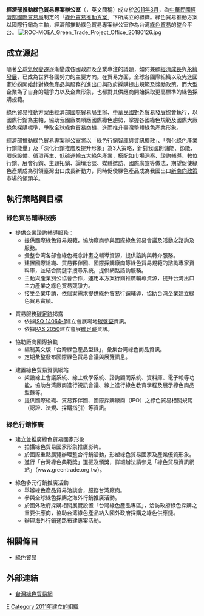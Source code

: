 {{Infobox Organization
| name = 經濟部推動綠色貿易專案辦公室
| original_name = Green Trade Project Office, Ministry of Economic Affairs
| motto = 綠動台灣，貿易無限<br />(Taiwan Greening Your Life)
| formation = 2011年3月
| headquarters = [[中華民國|中華民國]][[台北市|台北市]]
| location =110 [[台北市|台北市]][[信義區_(臺北市)|信義區]][[信義路|信義路]]基隆路一段333號5樓<br>（[[台北世界貿易中心|台北世界貿易中心]]國貿大樓）
| website = http://www.greentrade.org.tw/
}}
'''經濟部推動綠色貿易專案辦公室'''（{{lang|en|Green Trade Project Office, Ministry of Economic Affairs, R.O.C. (Taiwan)}}，英文簡稱'''{{lang|en|GTPO}}'''）成立於[[2011年3月|2011年3月]]，為[[中華民國經濟部|中華民國經濟部]][[經濟部國際貿易局|國際貿易局]]制定的「[[綠色貿易推動方案|綠色貿易推動方案]]」下所成立的組織。綠色貿易推動方案以國際行銷為主軸，經濟部推動綠色貿易專案辦公室作為台湾[[綠色貿易|綠色貿易]]的整合平台。
[[File:ROC-MOEA_Green_Trade_Project_Office_20180126.jpg|thumb]]

==成立源起==

隨著[[全球氣候變遷|全球氣候變遷]]逐漸變成各國政府及企業專注的議題，如何兼顧[[經濟成長|經濟成長]]與[[永續發展|永續發展]]，已成為世界各國努力的主要方向。在貿易方面，全球各國際組織以及先進國家紛紛開始針對綠色產品與服務的進出口與政府採購提出規範及獎勵政策。而大型企業為了自身的競爭力以及企業形象，也都對其供應商開始採取更高標準的綠色採購規範。

綠色貿易推動方案由經濟部國際貿易局主辦、[[中華民國對外貿易發展協會|中華民國對外貿易發展協會]]執行，以國際行銷為主軸，協助我國廠商順應國際綠色趨勢，掌握各國綠色規範及國際大廠綠色採購標準，爭取全球綠色貿易商機，進而推升臺灣整體綠色產業形象。

經濟部推動綠色貿易專案辦公室將以「綠色行銷智庫與資訊擴散」、「強化綠色產業行銷能量」及「深化行銷推廣及提升形象」為3大策略，針對我國創儲能、節能、環保設備、循環再生、低碳運輸五大綠色產業，搭配如市場洞察、諮詢輔導、數位行銷、展會行銷、主題拓銷、論壇洽談、媒體邀訪、國際廣宣等做法，期望促使綠色產業成為引領臺灣出口成長新動力，同時促使綠色產品成為我國出口[[新南向政策|新南向政策]]市場的領頭羊。

==執行策略與目標==

=== 綠色貿易輔導服務 ===
 
*提供企業諮詢輔導服務：
**提供國際綠色貿易規範，協助廠商參與國際綠色貿易會議及活動之諮詢及服務。
**彙整台湾各部會綠色概念計畫之輔導資源，提供諮詢與轉介服務。
**建置國際組織、貿易夥伴國、國際採購廠商等綠色貿易規範的諮詢專家資料庫，並結合關鍵字搜尋系統，提供網路諮詢服務。
**主動與產業別公協會合作，運用本方案行銷推廣輔導資源，提升台湾出口主力產業之綠色貿易競爭力。
**接受企業申請，依個案需求提供綠色貿易行銷輔導，協助台湾企業建立綠色貿易實績。

*貿易服務[[碳足跡|碳足跡]]揭露
**依據[[ISO_14064-1|ISO 14064-1]]建立會展場地[[碳盤查|碳盤查]]資訊。
**依據[[PAS_2050|PAS 2050]]建立會展[[碳足跡|碳足跡]]資訊。

*協助廠商國際接軌
**編制英文版「台灣綠色產品型錄」，彙集台湾綠色商品資訊。
**定期彙整發布國際綠色貿易會議與展覽訊息。


*建置綠色貿易資訊網站
**架設線上會議系統、線上教學系統、諮詢顧問系統、資料庫、電子報等功能，協助台湾廠商進行視訊會議、線上進行綠色教育學程及展示綠色商品型錄等。
**提供國際組織、貿易夥伴國、國際採購廠商（IPO）之綠色貿易相關規範（認證、法規、採購指引）等資訊。
=== 綠色行銷推廣 ===
*建立並推廣綠色貿易國家形象
**拍攝綠色貿易國家形象推廣影片。
**於國際重點展覽辦理整合行銷活動，形塑綠色貿易國家及產業優質形象。
**進行「台灣綠色典範獎」選拔及頒獎，詳細辦法請參見「綠色貿易資訊網站」（www.greentrade.org.tw）。

*綠色多元行銷推廣活動
**舉辦綠色產品貿易洽談會，服務台湾廠商。
**參與全球綠色採購之海外行銷推廣活動。
**於國外政府採購相關展覽設置「台灣綠色產品專區」，洽訪政府綠色採購之重要供應商，協助台湾綠色產品納入國外政府採購之綠色供應鏈。
**辦理海外行銷通路布建專案活動。

==相關條目==
* [[綠色貿易|綠色貿易]]

==外部連結==
*[http://www.greentrade.org.tw/ 台灣綠色貿易網] {{Wayback|url=http://www.greentrade.org.tw/ |date=20110809111515 }}{{en}}{{zh-tw}}

[[Category:中華民國經濟部|E]]
[[Category:2011年建立的組織|Category:2011年建立的組織]]